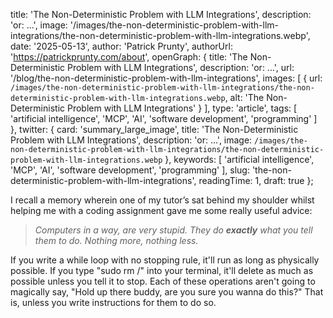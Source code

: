 
  title: 'The Non-Deterministic Problem with LLM Integrations',
  description: 'or: ...',
  image: '/images/the-non-deterministic-problem-with-llm-integrations/the-non-deterministic-problem-with-llm-integrations.webp',
  date: '2025-05-13',
  author: 'Patrick Prunty',
  authorUrl: 'https://patrickprunty.com/about',
  openGraph: {
    title: 'The Non-Deterministic Problem with LLM Integrations',
    description: 'or: ...',
    url: '/blog/the-non-deterministic-problem-with-llm-integrations',
    images: [
      {
        url: `/images/the-non-deterministic-problem-with-llm-integrations/the-non-deterministic-problem-with-llm-integrations.webp`,
        alt: 'The Non-Deterministic Problem with LLM Integrations'
      }
    ],
    type: 'article',
    tags: [
      'artificial intelligence',
      'MCP',
      'AI',
      'software development',
      'programming'
    ]
  },
  twitter: {
    card: 'summary_large_image',
    title: 'The Non-Deterministic Problem with LLM Integrations',
    description: 'or: ...',
    image: `/images/the-non-deterministic-problem-with-llm-integrations/the-non-deterministic-problem-with-llm-integrations.webp`
  },
  keywords: [
    'artificial intelligence',
    'MCP',
    'AI',
    'software development',
    'programming'
  ],
  slug: 'the-non-deterministic-problem-with-llm-integrations',
  readingTime: 1,
  draft: true
};


I recall a memory wherein one of my tutor’s sat behind my shoulder whilst helping me with a coding assignment gave me some really useful advice:

> *Computers in a way, are very stupid. They do **exactly** what you tell them to do. Nothing more, nothing less.*


If you write a while loop with no stopping rule, it'll run as long as physically possible. If you type "sudo rm /" into your terminal, it'll delete as much as possible unless you tell it to stop. Each of these operations aren't going to magically say, "Hold up there buddy, are you sure you wanna do this?" That is, unless you write instructions for them to do so.